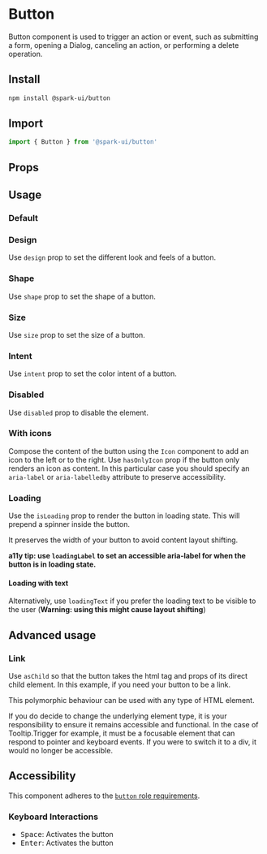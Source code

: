 
<Meta of={ButtonStories} />

# Button

Button component is used to trigger an action or event, such as submitting a form, opening a Dialog, canceling an action, or performing a delete operation.

## Install

```sh
npm install @spark-ui/button
```

## Import

```js
import { Button } from '@spark-ui/button'
```

## Props

<ArgTypes of={Button} />

## Usage

### Default

<Canvas of={ButtonStories.Default} />

### Design

Use `design` prop to set the different look and feels of a button.

<Canvas of={ButtonStories.Design} />

### Shape

Use `shape` prop to set the shape of a button.

<Canvas of={ButtonStories.Shapes} />

### Size

Use `size` prop to set the size of a button.

<Canvas of={ButtonStories.Sizes} />

### Intent

Use `intent` prop to set the color intent of a button.

<Canvas of={ButtonStories.Intent} />

### Disabled

Use `disabled` prop to disable the element.

<Canvas of={ButtonStories.Disabled} />

### With icons

Compose the content of the button using the `Icon` component to add an icon to the left or to the right.
Use `hasOnlyIcon` prop if the button only renders an icon as content. In this particular case you should specify an `aria-label` or `aria-labelledby` attribute to preserve accessibility.

<Canvas of={ButtonStories.Icons} />

### Loading

Use the `isLoading` prop to render the button in loading state.
This will prepend a spinner inside the button.

It preserves the width of your button to avoid content layout shifting.

**a11y tip: use `loadingLabel` to set an accessible aria-label for when the button is in loading state.**

<Canvas of={ButtonStories.Loading} />

#### Loading with text

Alternatively, use `loadingText` if you prefer the loading text to be visible to the user (**Warning: using this might cause layout shifting**)

<Canvas of={ButtonStories.LoadingWithText} />

## Advanced usage

### Link

Use `asChild` so that the button takes the html tag and props of its direct child element.
In this example, if you need your button to be a link.

This polymorphic behaviour can be used with any type of HTML element.

<Callout kind="warning">
  If you do decide to change the underlying element type, it is your responsibility to ensure it
  remains accessible and functional. In the case of Tooltip.Trigger for example, it must be a
  focusable element that can respond to pointer and keyboard events. If you were to switch it to a
  div, it would no longer be accessible.
</Callout>

<Canvas of={ButtonStories.Link} />

## Accessibility

This component adheres to the [`button` role requirements](https://www.w3.org/WAI/ARIA/apg/patterns/button).

### Keyboard Interactions

- <Kbd>Space</Kbd>: Activates the button
- <Kbd>Enter</Kbd>: Activates the button
